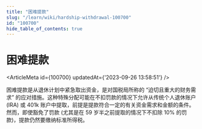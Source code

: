 ```yaml
---
title: "困难提款"
slug: "/learn/wiki/hardship-withdrawal-100700"
id: "100700"
hide_table_of_contents: true
---
```



# 困难提款

<ArticleMeta id={100700} updatedAt={'2023-09-26 13:58:51'} />
<div className='border-solid border-b border-t-0 my-4 border-[var(--ifm-color-gray-300)]' />

困难提款是从退休计划中紧急取出资金，是对国税局所称的 “迫切且重大的财务需求” 的应对措施。这种特殊分配可能在不扣罚款的情况下允许从传统个人退休账户 (IRA) 或 401k 账户中提取，前提是提款符合一定的有关资金需求和金额的条件。然而，即使豁免了罚款 (尤其是在 59 岁半之前提取的情况下不扣除 10% 的罚款)，提款仍然要缴纳标准所得税。
